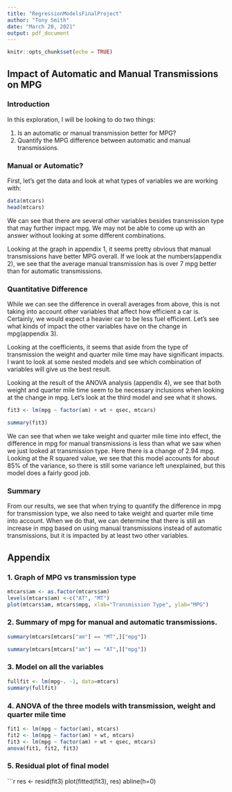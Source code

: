 ```yaml
---
title: "RegressionModelsFinalProject"
author: "Tony Smith"
date: "March 20, 2021"
output: pdf_document
---
```


```r
knitr::opts_chunk$set(echo = TRUE)

```

## Impact of Automatic and Manual Transmissions on MPG

### Introduction
In this exploration, I will be looking to do two things:

1. Is an automatic or manual transmission better for MPG?
2. Quantify the MPG difference between automatic and manual transmissions.

### Manual or Automatic?

First, let's get the data and look at what types of variables we are working with:

```r
data(mtcars)
head(mtcars)
```

We can see that there are several other variables besides transmission type that may further impact mpg. We may not be able to come up with an answer without looking at some different combinations.

Looking at the graph in appendix 1, it seems pretty obvious that manual transmissions have better MPG overall. If we look at the numbers(appendix 2), we see that the average manual transmission has is over 7 mpg better than for automatic transmissions.

### Quantitative Difference

While we can see the difference in overall averages from above, this is not taking into account other variables that affect how efficient a car is. Certainly, we would expect a heavier car to be less fuel efficient. Let's see what kinds of impact the other variables have on the change in mpg(appendix 3).

Looking at the coefficients, it seems that aside from the type of transmission the weight and quarter mile time may have significant impacts. I want to look at some nested models and see which combination of variables will give us the best result.

Looking at the result of the ANOVA analysis (appendix 4), we see that both weight and quarter mile time seem to be necessary inclusions when looking at the change in mpg. Let's look at the third model and see what it shows.
```r
fit3 <- lm(mpg ~ factor(am) + wt + qsec, mtcars)
```
```r
summary(fit3)
```

We can see that when we take weight and quarter mile time into effect, the difference in mpg for manual transmissions is less than what we saw when we just looked at transmission type. Here there is a change of 2.94 mpg. Looking at the R squared value, we see that this model accounts for about 85% of the variance, so there is still some variance left unexplained, but this model does a fairly good job.

### Summary

From our results, we see that when trying to quantify the difference in mpg for transmission type, we also need to take weight and quarter mile time into account. When we do that, we can determine that there is still an increase in mpg based on using manual transmissions instead of automatic transmissions, but it is impacted by at least two other variables.

## Appendix

### 1. Graph of MPG vs transmission type
```r
mtcars$am <- as.factor(mtcars$am)
levels(mtcars$am) <-c("AT", "MT")
plot(mtcars$am, mtcars$mpg, xlab="Transmission Type", ylab="MPG")
```

### 2. Summary of mpg for manual and automatic transmissions.
```r
summary(mtcars[mtcars["am"] == "MT",]["mpg"])
```
```r
summary(mtcars[mtcars["am"] == "AT",]["mpg"])
```
### 3. Model on all the variables
```r
fullfit <- lm(mpg~. -1, data=mtcars)
summary(fullfit)
```

### 4. ANOVA of the three models with transmission, weight and quarter mile time

```r
fit1 <- lm(mpg ~ factor(am), mtcars)
fit2 <- lm(mpg ~ factor(am) + wt, mtcars)
fit3 <- lm(mpg ~ factor(am) + wt + qsec, mtcars)
anova(fit1, fit2, fit3)
```
### 5. Residual plot of final model

```r
res <- resid(fit3)
plot(fitted(fit3), res)
abline(h=0)
